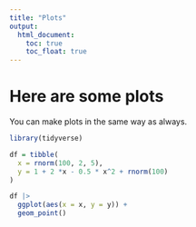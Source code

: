 ```yaml
---
title: "Plots"
output: 
  html_document:
    toc: true
    toc_float: true
---
```


# Here are some plots

You can make plots in the same way as always.

```r
library(tidyverse)

df = tibble(
  x = rnorm(100, 2, 5),
  y = 1 + 2 *x - 0.5 * x^2 + rnorm(100)
)

df |> 
  ggplot(aes(x = x, y = y)) +
  geom_point()
```


